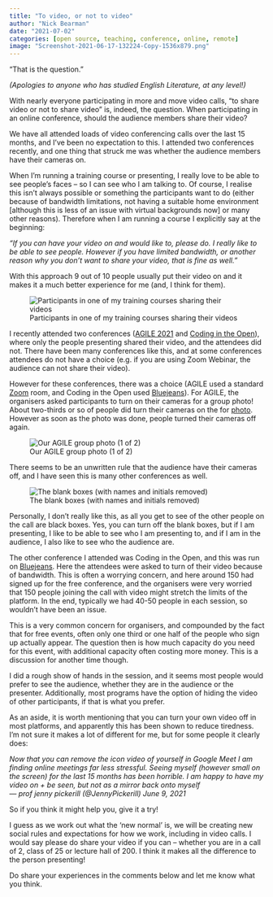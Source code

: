```yaml
---
title: "To video, or not to video"
author: "Nick Bearman"
date: "2021-07-02"
categories: [open source, teaching, conference, online, remote]
image: "Screenshot-2021-06-17-132224-Copy-1536x879.png"
---
```


“That is the question.”

*(Apologies to anyone who has studied English Literature, at any level!)*

With nearly everyone participating in more and move video calls, “to share video or not to share video” is, indeed, the question. When participating in an online conference, should the audience members share their video?

We have all attended loads of video conferencing calls over the last 15 months, and I’ve been no expectation to this. I attended two conferences recently, and one thing that struck me was whether the audience members have their cameras on.

When I’m running a training course or presenting, I really love to be able to see people’s faces – so I can see who I am talking to. Of course, I realise this isn’t always possible or something the participants want to do (either because of bandwidth limitations, not having a suitable home environment [although this is less of an issue with virtual backgrounds now] or many other reasons). Therefore when I am running a course I explicitly say at the beginning:

*“If you can have your video on and would like to, please do. I really like to be able to see people. However if you have limited bandwidth, or another reason why you don’t want to share your video, that is fine as well.”*

With this approach 9 out of 10 people usually put their video on and it makes it a much better experience for me (and, I think for them).

![Participants in one of my training courses sharing their videos](screenshot-participants-1536x610.png)

I recently attended two conferences ([AGILE 2021](https://agile-online.org/index.php/conference-2021/home-2021) and [Coding in the Open](https://codingedi.github.io/)), where only the people presenting shared their video, and the attendees did not. There have been many conferences like this, and at some conferences attendees do not have a choice (e.g. if you are using Zoom Webinar, the audience can not share their video).

However for these conferences, there was a choice (AGILE used a standard [Zoom](https://zoom.us/) room, and Coding in the Open used [Bluejeans](https://bluejeans.com/)). For AGILE, the organisers asked participants to turn on their cameras for a group photo! About two-thirds or so of people did turn their cameras on the for [photo](https://agile2021.senselab.tuc.gr/social-events/). However as soon as the photo was done, people turned their cameras off again.


![Our AGILE group photo (1 of 2)](Agile2021groupphoto1-1030x579-1.jpg)

There seems to be an unwritten rule that the audience have their cameras off, and I have seen this is many other conferences as well.

![The blank boxes (with names and initials removed)](Screenshot-2021-06-17-132224-Copy-1536x879.png)

Personally, I don’t really like this, as all you get to see of the other people on the call are black boxes. Yes, you can turn off the blank boxes, but if I am presenting, I like to be able to see who I am presenting to, and if I am in the audience, I also like to see who the audience are.

The other conference I attended was Coding in the Open, and this was run on [Bluejeans](https://www.bluejeans.com/). Here the attendees were asked to turn of their video because of bandwidth. This is often a worrying concern, and here around 150 had signed up for the free conference, and the organisers were very worried that 150 people joining the call with video might stretch the limits of the platform. In the end, typically we had 40-50 people in each session, so wouldn’t have been an issue.

This is a very common concern for organisers, and compounded by the fact that for free events, often only one third or one half of the people who sign up actually appear. The question then is how much capacity do you need for this event, with additional capacity often costing more money. This is a discussion for another time though.

I did a rough show of hands in the session, and it seems most people would prefer to see the audience, whether they are in the audience or the presenter. Additionally, most programs have the option of hiding the video of other participants, if that is what you prefer.

As an aside, it is worth mentioning that you can turn your own video off in most platforms, and apparently this has been shown to reduce tiredness. I’m not sure it makes a lot of different for me, but for some people it clearly does:

*Now that you can remove the icon video of yourself in Google Meet I am finding online meetings far less stressful. Seeing myself (however small on the screen) for the last 15 months has been horrible. I am happy to have my video on + be seen, but not as a mirror back onto myself*
</br > *— prof jenny pickerill (@JennyPickerill) June 9, 2021*

So if you think it might help you, give it a try!

I guess as we work out what the ‘new normal’ is, we will be creating new social rules and expectations for how we work, including in video calls. I would say please do share your video if you can – whether you are in a call of 2, class of 25 or lecture hall of 200. I think it makes all the difference to the person presenting!

Do share your experiences in the comments below and let me know what you think.
